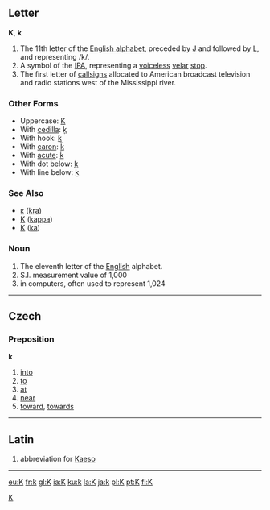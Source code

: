 ==Letter==
'''K''', '''k'''

#The 11th letter of the [[Wiktionary:About Roman script|English alphabet]], preceded by [[J]] and followed by [[L]], and representing /k/.
#A symbol of the [[IPA]], representing a [[voiceless]] [[velar]] [[stop]].
#The first letter of [[callsign]]s allocated to American broadcast television and radio stations west of the Mississippi river.
===Other Forms===
*Uppercase: [[K]]
*With [[cedilla]]: [[ķ]]
*With hook: [[ƙ]]
*With [[caron]]: [[ǩ]]
*With [[acute]]: [[ḱ]]
*With dot below: [[ḳ]]
*With line below: [[ḵ]]
===See Also===
*[[ĸ]] ([[kra]])
*[[Κ]] ([[kappa]])
*[[К]] ([[ka]])
[[Category:Latin letters|K]]

===Noun===

#The eleventh letter of the [[English]] alphabet.
# S.I. measurement value of 1,000
#in computers, often used to represent 1,024
----
== Czech ==
=== Preposition ===
'''k'''
# [[into]]
# [[to]]
# [[at]]
# [[near]]
# [[toward]], [[towards]]
----
==Latin==

#abbreviation for [[Kaeso]]
----

[[eu:K]]
[[fr:k]]
[[gl:K]]
[[ia:K]]
[[ku:k]]
[[la:K]]
[[ja:k]]
[[pl:K]]
[[pt:K]]
[[fi:K]]